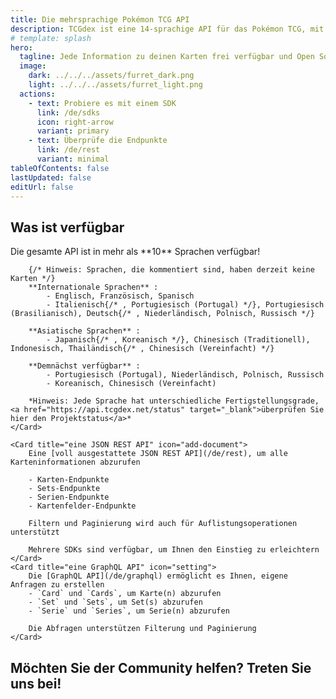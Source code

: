 ```yaml
---
title: Die mehrsprachige Pokémon TCG API
description: TCGdex ist eine 14-sprachige API für das Pokémon TCG, mit detaillierten Daten zu den Karten und einfachem Zugang über eine REST/GraphQL API und mehrere SDKs.
# template: splash
hero:
  tagline: Jede Information zu deinen Karten frei verfügbar und Open Source!
  image:
    dark: ../../../assets/furret_dark.png
    light: ../../../assets/furret_light.png
  actions:
    - text: Probiere es mit einem SDK
      link: /de/sdks
      icon: right-arrow
      variant: primary
    - text: Überprüfe die Endpunkte
      link: /de/rest
      variant: minimal
tableOfContents: false
lastUpdated: false
editUrl: false
---
```



## Was ist verfügbar

<CardGrid stagger>
	<Card title="10 Sprachen und mehr" icon="heart">
		Die gesamte API ist in mehr als **10** Sprachen verfügbar!

		{/* Hinweis: Sprachen, die kommentiert sind, haben derzeit keine Karten */}
		**Internationale Sprachen** :
			- Englisch, Französisch, Spanisch
			- Italienisch{/* , Portugiesisch (Portugal) */}, Portugiesisch (Brasilianisch), Deutsch{/* , Niederländisch, Polnisch, Russisch */}

		**Asiatische Sprachen** :
			- Japanisch{/* , Koreanisch */}, Chinesisch (Traditionell), Indonesisch, Thailändisch{/* , Chinesisch (Vereinfacht) */}

		**Demnächst verfügbar** :
			- Portugiesisch (Portugal), Niederländisch, Polnisch, Russisch
			- Koreanisch, Chinesisch (Vereinfacht)

		*Hinweis: Jede Sprache hat unterschiedliche Fertigstellungsgrade, <a href="https://api.tcgdex.net/status" target="_blank">überprüfen Sie hier den Projektstatus</a>*
	</Card>

	<Card title="eine JSON REST API" icon="add-document">
		Eine [voll ausgestattete JSON REST API](/de/rest), um alle Karteninformationen abzurufen

		- Karten-Endpunkte
		- Sets-Endpunkte
		- Serien-Endpunkte
		- Kartenfelder-Endpunkte

		Filtern und Paginierung wird auch für Auflistungsoperationen unterstützt

		Mehrere SDKs sind verfügbar, um Ihnen den Einstieg zu erleichtern
	</Card>
	<Card title="eine GraphQL API" icon="setting">
		Die [GraphQL API](/de/graphql) ermöglicht es Ihnen, eigene Anfragen zu erstellen
		- `Card` und `Cards`, um Karte(n) abzurufen
		- `Set` und `Sets`, um Set(s) abzurufen
		- `Serie` und `Series`, um Serie(n) abzurufen

		Die Abfragen unterstützen Filterung und Paginierung
	</Card>
</CardGrid>

## Möchten Sie der Community helfen? Treten Sie uns bei!

<CardGrid>
	<LinkCard href="https://discord.gg/NehYTAhsZE" title="Treten Sie unserem Discord bei" description="Discord ist unser Hauptkommunikationsmittel zwischen den Community-Mitgliedern" />
	<LinkCard href="https://github.com/tcgdex/cards-database" title="Markieren Sie das Repository mit einem Stern!" description="Helfen Sie unserem Repository, indem Sie es auf Github mit einem Stern markieren" />
	<LinkCard href="https://github.com/tcgdex/cards-database" title="Beitragen" description="Beiträge helfen Ihnen und anderen Community-Mitgliedern" />
	<LinkCard href="https://github.com/sponsors/tcgdex" title="Sponsoren Sie das Projekt" description="Die API ist kostspielig im Betrieb, außerdem erhalten Sie eine Gegenleistung für Ihre Investition :D" />
</CardGrid>
